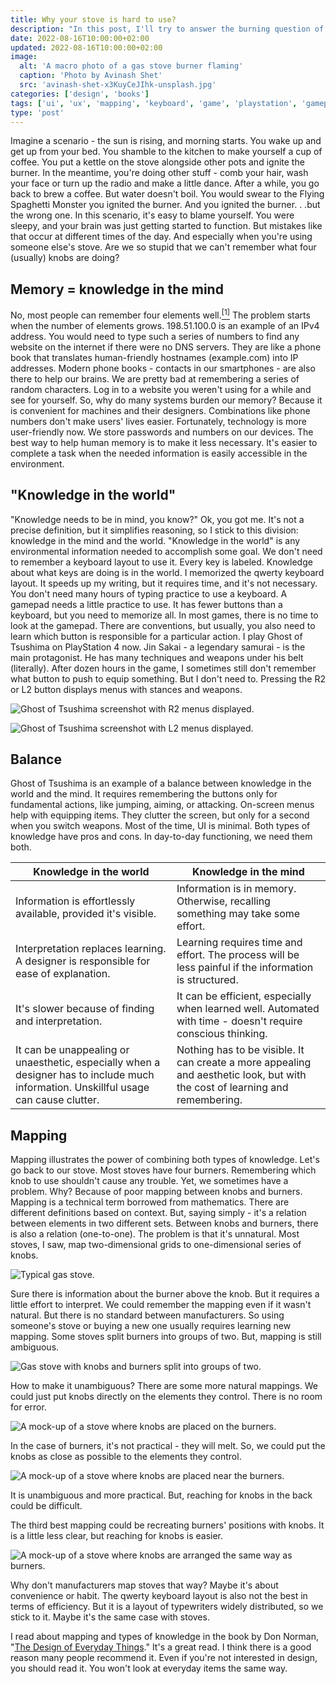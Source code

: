 ```yaml
---
title: Why your stove is hard to use?
description: "In this post, I'll try to answer the burning question of stoves and their burners - why do we repeat mistakes when igniting them?"
date: 2022-08-16T10:00:00+02:00
updated: 2022-08-16T10:00:00+02:00
image:
  alt: 'A macro photo of a gas stove burner flaming'
  caption: 'Photo by Avinash Shet'
  src: 'avinash-shet-x3KuyCeJIhk-unsplash.jpg'
categories: ['design', 'books']
tags: ['ui', 'ux', 'mapping', 'keyboard', 'game', 'playstation', 'gamepad']
type: 'post'
---
```


Imagine a scenario - the sun is rising, and morning starts. You wake up and get up from your bed. You shamble to the kitchen to make yourself a cup of coffee. You put a kettle on the stove alongside other pots and ignite the burner. In the meantime, you're doing other stuff - comb your hair, wash your face or turn up the radio and make a little dance. After a while, you go back to brew a coffee. But water doesn't boil. You would swear to the Flying Spaghetti Monster you ignited the burner. And you ignited the burner. . .but the wrong one. In this scenario, it's easy to blame yourself. You were sleepy, and your brain was just getting started to function. But mistakes like that occur at different times of the day. And especially when you're using someone else's stove. Are we so stupid that we can't remember what four (usually) knobs are doing?

## Memory = knowledge in the mind

No, most people can remember four elements well.[<sup>[1]</sup>](https://psycnet.apa.org/record/1994-28291-001) The problem starts when the number of elements grows. 198.51.100.0 is an example of an IPv4 address. You would need to type such a series of numbers to find any website on the internet if there were no DNS servers. They are like a phone book that translates human-friendly hostnames (example.com) into IP addresses. Modern phone books - contacts in our smartphones - are also there to help our brains. We are pretty bad at remembering a series of random characters. Log in to a website you weren't using for a while and see for yourself. So, why do many systems burden our memory? Because it is convenient for machines and their designers. Combinations like phone numbers don't make users' lives easier. Fortunately, technology is more user-friendly now. We store passwords and numbers on our devices. The best way to help human memory is to make it less necessary. It's easier to complete a task when the needed information is easily accessible in the environment.

## "Knowledge in the world"

"Knowledge needs to be in mind, you know?" Ok, you got me. It's not a precise definition, but it simplifies reasoning, so I stick to this division: knowledge in the mind and the world. "Knowledge in the world" is any environmental information needed to accomplish some goal. We don't need to remember a keyboard layout to use it. Every key is labeled. Knowledge about what keys are doing is in the world. I memorized the qwerty keyboard layout. It speeds up my writing, but it requires time, and it's not necessary. You don't need many hours of typing practice to use a keyboard. A gamepad needs a little practice to use. It has fewer buttons than a keyboard, but you need to memorize all. In most games, there is no time to look at the gamepad. There are conventions, but usually, you also need to learn which button is responsible for a particular action. I play Ghost of Tsushima on PlayStation 4 now. Jin Sakai - a legendary samurai - is the main protagonist. He has many techniques and weapons under his belt (literally). After dozen hours in the game, I sometimes still don't remember what button to push to equip something. But I don't need to. Pressing the R2 or L2 button displays menus with stances and weapons.

![Ghost of Tsushima screenshot with R2 menus displayed.](ghost-of-tsushima-stances.jpg 'Press R2 + circle to alter to water stance. Press R2 + arrow down to equip the smoke bomb.')

![Ghost of Tsushima screenshot with L2 menus displayed.](ghost-of-tsushima-bow.jpg 'Press L2 + arrow up to equip half bow. Press L2 + square to use standard arrows.')

## Balance

Ghost of Tsushima is an example of a balance between knowledge in the world and the mind. It requires remembering the buttons only for fundamental actions, like jumping, aiming, or attacking. On-screen menus help with equipping items. They clutter the screen, but only for a second when you switch weapons. Most of the time, UI is minimal. Both types of knowledge have pros and cons. In day-to-day functioning, we need them both.

| Knowledge in the world                                                                                                                | Knowledge in the mind                                                                                                        |
| ------------------------------------------------------------------------------------------------------------------------------------- | ---------------------------------------------------------------------------------------------------------------------------- |
| Information is effortlessly available, provided it's visible.                                                                         | Information is in memory. Otherwise, recalling something may take some effort.                                               |
| Interpretation replaces learning. A designer is responsible for ease of explanation.                                                  | Learning requires time and effort. The process will be less painful if the information is structured.                        |
| It's slower because of finding and interpretation.                                                                                    | It can be efficient, especially when learned well. Automated with time - doesn't require conscious thinking.                 |
| It can be unappealing or unaesthetic, especially when a designer has to include much information. Unskillful usage can cause clutter. | Nothing has to be visible. It can create a more appealing and aesthetic look, but with the cost of learning and remembering. |

## Mapping

Mapping illustrates the power of combining both types of knowledge. Let's go back to our stove. Most stoves have four burners. Remembering which knob to use shouldn't cause any trouble. Yet, we sometimes have a problem. Why? Because of poor mapping between knobs and burners. Mapping is a technical term borrowed from mathematics. There are different definitions based on context. But, saying simply - it's a relation between elements in two different sets. Between knobs and burners, there is also a relation (one-to-one). The problem is that it's unnatural. Most stoves, I saw, map two-dimensional grids to one-dimensional series of knobs.

![Typical gas stove.](pexels-ksenia-chernaya-4740585.jpg 'Photo by Ksenia Chernaya')

Sure there is information about the burner above the knob. But it requires a little effort to interpret. We could remember the mapping even if it wasn't natural. But there is no standard between manufacturers. So using someone's stove or buying a new one usually requires learning new mapping. Some stoves split burners into groups of two. But, mapping is still ambiguous.

![Gas stove with knobs and burners split into groups of two.](brandon-cormier-z3vuHCmy9K8-unsplash.jpg 'Photo by Brandon Cormier')

How to make it unambiguous? There are some more natural mappings. We could just put knobs directly on the elements they control. There is no room for error.

![A mock-up of a stove where knobs are placed on the burners.](mapping-knobs-on-burners.png)

In the case of burners, it's not practical - they will melt. So, we could put the knobs as close as possible to the elements they control.

![A mock-up of a stove where knobs are placed near the burners.](mapping-knobs-near-burners.png)

It is unambiguous and more practical. But, reaching for knobs in the back could be difficult.

The third best mapping could be recreating burners' positions with knobs. It is a little less clear, but reaching for knobs is easier.

![A mock-up of a stove where knobs are arranged the same way as burners.](mapping-knobs-like-burners.png)

Why don't manufacturers map stoves that way? Maybe it's about convenience or habit. The qwerty keyboard layout is also not the best in terms of efficiency. But it is a layout of typewriters widely distributed, so we stick to it. Maybe it's the same case with stoves.

I read about mapping and types of knowledge in the book by Don Norman, "[The Design of Everyday Things](https://www.goodreads.com/book/show/840.The_Design_of_Everyday_Things)." It's a great read. I think there is a good reason many people recommend it. Even if you're not interested in design, you should read it. You won't look at everyday items the same way.
